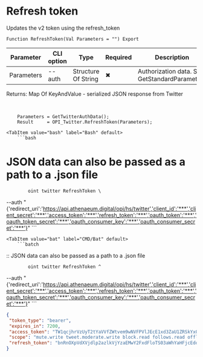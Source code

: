 ﻿---
sidebar_position: 3
---


# Refresh token
 Updates the v2 token using the refresh_token



`Function RefreshToken(Val Parameters = "") Export`

  | Parameter | CLI option | Type | Required | Description |
  |-|-|-|-|-|
  | Parameters | --auth | Structure Of String | &#x2716; | Authorization data. See GetStandardParameters |

  
  Returns:  Map Of KeyAndValue - serialized JSON response from Twitter

<br/>




```bsl title="1C:Enterprise/OneScript code example"
    Parameters = GetTwitterAuthData();
    Result     = OPI_Twitter.RefreshToken(Parameters);
```
 

 <Tabs>
  
    <TabItem value="bash" label="Bash" default>
        ```bash
# JSON data can also be passed as a path to a .json file

            oint twitter RefreshToken \
 --auth "{'redirect_uri':'https://api.athenaeum.digital/opi/hs/twitter','client_id':'***','client_secret':'***','access_token':'***','refresh_token':'***','oauth_token':'***','oauth_token_secret':'***','oauth_consumer_key':'***','oauth_consumer_secret':'***'}"
        ```
    </TabItem>
  
    <TabItem value="bat" label="CMD/Bat" default>
        ```batch
:: JSON data can also be passed as a path to a .json file

            oint twitter RefreshToken ^
 --auth "{'redirect_uri':'https://api.athenaeum.digital/opi/hs/twitter','client_id':'***','client_secret':'***','access_token':'***','refresh_token':'***','oauth_token':'***','oauth_token_secret':'***','oauth_consumer_key':'***','oauth_consumer_secret':'***'}"
        ```
    </TabItem>
</Tabs>


```json title="Result"
{
 "token_type": "bearer",
 "expires_in": 7200,
 "access_token": "TW1qcjhrVzUyT2tYaVVfZWtvem9wNVFPVlJEcE1xd3ZaU1ZRSkYxOTkzU1hyOjE3Mjg0NTI5NDY2NDM6MToxOmF0OjE",
 "scope": "mute.write tweet.moderate.write block.read follows.read offline.access list.write bookmark.read list.read tweet.write space.read block.write like.write like.read users.read tweet.read bookmark.write mute.read follows.write",
 "refresh_token": "bnRnOXpVdXVjdlp2azlkVjYzaEMwY2FxdFloTS03aWhYaHFjcEdodVpqMThjOjE3Mjg0NTI5NDY2NDM6MToxOnJ0OjE"
}
```
